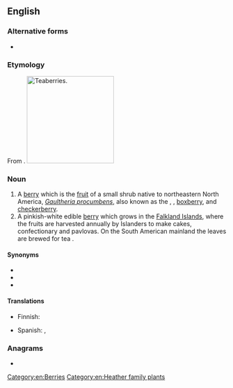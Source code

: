 ==English==

===Alternative forms===
* {{l|en|tea berry}}

{{wikipedia}}
===Etymology===
From {{af|en|tea|berry}}.
[[Image:Gaultheria procumbens.JPG|thumb|right|200px|Teaberries.]]
===Noun===
{{en-noun|teaberries}}

# A [[berry]] which is the [[fruit]] of a small shrub native to northeastern North America, ''[[Gaultheria procumbens]]'', also known as the {{vern|eastern teaberry}}, {{vern|American wintergreen}}, [[boxberry]], and [[checkerberry]].
# A pinkish-white edible [[berry]] which grows in the [[Falkland Islands]],  where the fruits are harvested annually by Islanders to make cakes, confectionary and pavlovas. On the South American mainland the leaves are brewed for tea {{taxlink|Myrteola nummularia|species|noshow=1}}.

====Synonyms====
{{checksense}}
* {{l|en|boxberry}}
* {{l|en|checkerberry}}
* {{l|en|partridgeberry}}

====Translations====
{{trans-top|shrub ''Gaultheria procumbens'' and its berry}}
* Finnish: {{t|fi|lamosalali}}
{{trans-mid}}
* Spanish: {{t|es|gaulteria|f}}, {{t|es|axocopaque|m}}
{{trans-bottom}}

===Anagrams===
* {{anagrams|en|betrayer}}

[[Category:en:Berries]]
[[Category:en:Heather family plants]]